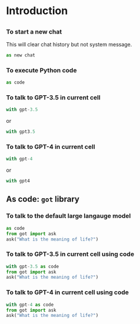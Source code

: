 # Introduction

##

### To start a new chat

This will clear chat history but not system message.

```python
as new chat
```

### To execute Python code

```python
as code
```

### To talk to GPT-3.5 in current cell

```python
with gpt-3.5
```

or

```python
with gpt3.5
```

### To talk to GPT-4 in current cell

```python
with gpt-4
```

or

```python
with gpt4
```

## As code: `got` library

### To talk to the default large langauge model

```python
as code
from got import ask
ask("What is the meaning of life?")
```

### To talk to GPT-3.5 in current cell using code

```python
with gpt-3.5 as code
from got import ask
ask("What is the meaning of life?")
```

### To talk to GPT-4 in current cell using code

```python
with gpt-4 as code
from got import ask
ask("What is the meaning of life?")
```
